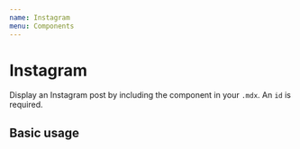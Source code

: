 ```yaml
---
name: Instagram
menu: Components
---
```



# Instagram

Display an Instagram post by including the component in your `.mdx`. An `id` is required.

<Props of={Instagram} />

## Basic usage

<Playground>
  <Instagram id="B7ISOoHne6s" />
</Playground>
